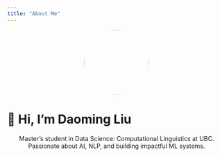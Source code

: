 ```yaml
---
title: "About Me"
---
```


![](images/cl_profile-min.jpg){width=150px style="border-radius: 50%; display: block; margin-left: auto; margin-right: auto;"}

# 👋 Hi, I’m Daoming Liu
<div style="text-align: center;">
Master’s student in Data Science: Computational Linguistics at UBC. <br>
Passionate about AI, NLP, and building impactful ML systems.
</div>

